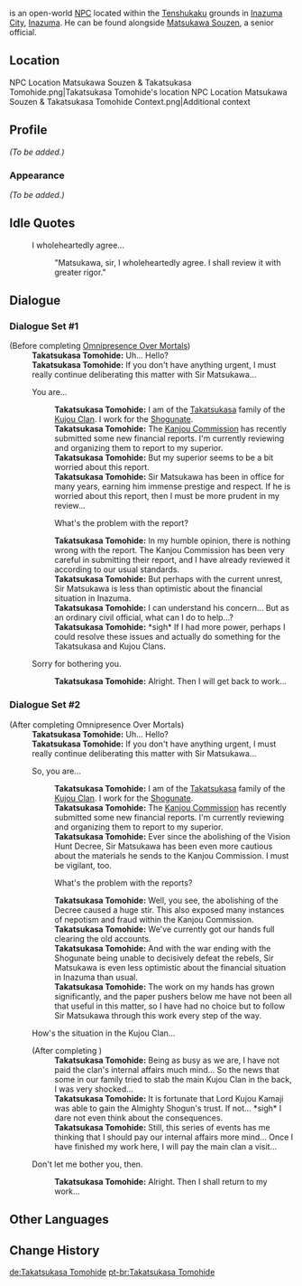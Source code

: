 {{Meta
<!-- REMOVE THIS TEMPLATE AFTER ADDING MISSING INFO -->
|missing_NPC_profile  = yes
}}
{{Character Infobox
|type             = Open-World NPC
|image            = NPC Takatsukasa Tomohide.png
|region           = Inazuma
|location         = Inazuma
|affiliation      = Takatsukasa Clan
|affiliation2     = Kujou Clan
|ancestry         = Takatsukasa Clan
|title            = Tax Secretary
}}
{{Lang|'''Takatsukasa Tomohide'''|ja=鷹司朝秀|ja_rm=Takatsukasa Tomohide}} is an open-world [[NPC]] located within the [[Tenshukaku]] grounds in [[Inazuma City]], [[Inazuma]]. He can be found alongside [[Matsukawa Souzen]], a senior official.

==Location==
<gallery>
NPC Location Matsukawa Souzen & Takatsukasa Tomohide.png|Takatsukasa Tomohide's location
NPC Location Matsukawa Souzen & Takatsukasa Tomohide Context.png|Additional context
</gallery>

==Profile==
<!-- detailed story/lore information goes here -->
''(To be added.)''

===Appearance===
''(To be added.)''

==Idle Quotes==
{{Dialogue Start}}
: {{DIcon|Idle}} I wholeheartedly agree...
:: {{A|VO Takatsukasa Tomohide 01.ogg}} "Matsukawa, sir, I wholeheartedly agree. I shall review it with greater rigor."
{{Dialogue End}}

==Dialogue==
===Dialogue Set #1===
{{Dialogue Start}}
;(Before completing [[Omnipresence Over Mortals]])
:'''Takatsukasa Tomohide:''' Uh... Hello?
:'''Takatsukasa Tomohide:''' If you don't have anything urgent, I must really continue deliberating this matter with Sir Matsukawa...
:{{DIcon}} You are...
::'''Takatsukasa Tomohide:''' I am of the [[Takatsukasa Clan|Takatsukasa]] family of the [[Kujou Clan]]. I work for the [[Shogunate]].
::'''Takatsukasa Tomohide:''' The [[Kanjou Commission]] has recently submitted some new financial reports. I'm currently reviewing and organizing them to report to my superior.
::'''Takatsukasa Tomohide:''' But my superior seems to be a bit worried about this report.
::'''Takatsukasa Tomohide:''' Sir Matsukawa has been in office for many years, earning him immense prestige and respect. If he is worried about this report, then I must be more prudent in my review...
::{{DIcon}} What's the problem with the report?
::'''Takatsukasa Tomohide:''' In my humble opinion, there is nothing wrong with the report. The Kanjou Commission has been very careful in submitting their report, and I have already reviewed it according to our usual standards.
::'''Takatsukasa Tomohide:''' But perhaps with the current unrest, Sir Matsukawa is less than optimistic about the financial situation in Inazuma.
::'''Takatsukasa Tomohide:''' I can understand his concern... But as an ordinary civil official, what can I do to help...?
::'''Takatsukasa Tomohide:''' *sigh* If I had more power, perhaps I could resolve these issues and actually do something for the Takatsukasa and Kujou Clans.
:{{DIcon}} Sorry for bothering you.
::'''Takatsukasa Tomohide:''' Alright. Then I will get back to work...
{{Dialogue End}}

===Dialogue Set #2===
{{Dialogue Start}}
;(After completing Omnipresence Over Mortals)
:'''Takatsukasa Tomohide:''' Uh... Hello?
:'''Takatsukasa Tomohide:''' If you don't have anything urgent, I must really continue deliberating this matter with Sir Matsukawa...
:{{DIcon}} So, you are...
::'''Takatsukasa Tomohide:''' I am of the [[Takatsukasa Clan|Takatsukasa]] family of the [[Kujou Clan]]. I work for the [[Shogunate]].
::'''Takatsukasa Tomohide:''' The [[Kanjou Commission]] has recently submitted some new financial reports. I'm currently reviewing and organizing them to report to my superior.
::'''Takatsukasa Tomohide:''' Ever since the abolishing of the Vision Hunt Decree, Sir Matsukawa has been even more cautious about the materials he sends to the Kanjou Commission. I must be vigilant, too.
::{{DIcon}} What's the problem with the reports?
::'''Takatsukasa Tomohide:''' Well, you see, the abolishing of the Decree caused a huge stir. This also exposed many instances of nepotism and fraud within the Kanjou Commission.
::'''Takatsukasa Tomohide:''' We've currently got our hands full clearing the old accounts.
::'''Takatsukasa Tomohide:''' And with the war ending with the Shogunate being unable to decisively defeat the rebels, Sir Matsukawa is even less optimistic about the financial situation in Inazuma than usual.
::'''Takatsukasa Tomohide:''' The work on my hands has grown significantly, and the paper pushers below me have not been all that useful in this matter, so I have had no choice but to follow Sir Matsukawa through this work every step of the way.
:{{DIcon}} How's the situation in the Kujou Clan...
:;(After completing {{Quest|Reflections of Mortality}})
::'''Takatsukasa Tomohide:''' Being as busy as we are, I have not paid the clan's internal affairs much mind... So the news that some in our family tried to stab the main Kujou Clan in the back, I was very shocked...
::'''Takatsukasa Tomohide:''' It is fortunate that Lord Kujou Kamaji was able to gain the Almighty Shogun's trust. If not... *sigh* I dare not even think about the consequences.
::'''Takatsukasa Tomohide:''' Still, this series of events has me thinking that I should pay our internal affairs more mind... Once I have finished my work here, I will pay the main clan a visit...
:{{DIcon}} Don't let me bother you, then.
::'''Takatsukasa Tomohide:''' Alright. Then I shall return to my work...
{{Dialogue End}}

==Other Languages==
{{Other Languages|default_hidden = 1
|en      = Takatsukasa Tomohide
|zhs     = 鹰司朝秀
|zhs_rm  = Yīngsī Cháoxiù
|zht     = 鷹司朝秀
|zht_rm  = Yīngsī Cháoxiù
|ja      = 鷹司朝秀
|ja_rm   = Takatsukasa Tomohide
|ko      = //타카츠카사 토모히데//
|es      = Takatsukasa Tomohide
|fr      = Takatsukasa Tomohide
|ru      = Такацукаса Томохидэ
|th      = Takatsukasa Tomohide
|vi      = Takatsukasa Tomohide
|de      = Takatsukasa Tomohide
|id      = Takatsukasa Tomohide
|pt      = Takatsukasa Tomohide
|tr      = Takatsukasa Tomohide
|it      = Takatsukasa Tomohide
}}

==Change History==
{{Change History|2.0}}
<!--
==References==
{{Reflist}}-->

[[de:Takatsukasa Tomohide]]
[[pt-br:Takatsukasa Tomohide]]